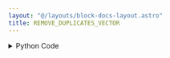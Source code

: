 ```yaml
---
layout: "@/layouts/block-docs-layout.astro"
title: REMOVE_DUPLICATES_VECTOR
---
```



<PythonDocsDisplay docstring={docstring} />
<AppDisplay app={app} client:visible />

<details>
<summary>Python Code</summary>
```python
from numpy import unique
from flojoy import flojoy, Vector


@flojoy
def REMOVE_DUPLICATES_VECTOR(
    default: Vector,
) -> Vector:
    """The REMOVE_DUPLICATES_VECTOR node returns a vector with only unique elements

    Inputs
    ------
    default : Vector
        The input vector

    Returns
    -------
    Vector
        Unique input vector
    """

    return Vector(v=unique(default.v))

```
[Find this Flojoy Block on GitHub](https://github.com/flojoy-ai/blocks/blob/main/blocks/TRANSFORMERS/VECTOR_MANIPULATION/REMOVE_DUPLICATES_VECTOR/REMOVE_DUPLICATES_VECTOR.py)
</details>


## Example
